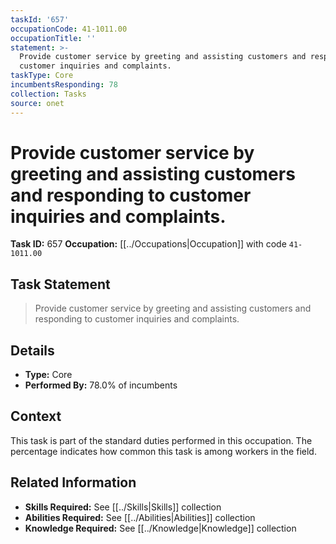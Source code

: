 ```yaml
---
taskId: '657'
occupationCode: 41-1011.00
occupationTitle: ''
statement: >-
  Provide customer service by greeting and assisting customers and responding to
  customer inquiries and complaints.
taskType: Core
incumbentsResponding: 78
collection: Tasks
source: onet
---
```

# Provide customer service by greeting and assisting customers and responding to customer inquiries and complaints.

**Task ID:** 657
**Occupation:** [[../Occupations|Occupation]] with code `41-1011.00`

## Task Statement

> Provide customer service by greeting and assisting customers and responding to customer inquiries and complaints.

## Details

- **Type:** Core
- **Performed By:** 78.0% of incumbents

## Context

This task is part of the standard duties performed in this occupation. The percentage indicates how common this task is among workers in the field.

## Related Information

- **Skills Required:** See [[../Skills|Skills]] collection
- **Abilities Required:** See [[../Abilities|Abilities]] collection
- **Knowledge Required:** See [[../Knowledge|Knowledge]] collection
